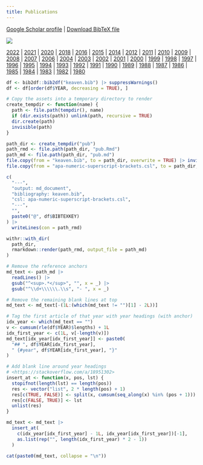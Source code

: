 ```yaml
---
title: Publications
---
```


<!-- After the .bib file is updated, knit this Rmd to update publications.html, then commit and push both the .bib and .html -->

[Google Scholar profile](https://scholar.google.com/citations?user=P5Rt1VEAAAAJ&hl=en) | [Download BibTeX file](https://keaven.github.io/keaven.bib)

![](/images/wordcloud.png)

[2022](#year2022) | [2021](#year2021) | [2020](#year2020) |
[2018](#year2018) | [2016](#year2016) | [2015](#year2015) |
[2014](#year2014) | [2012](#year2012) | [2011](#year2011) |
[2010](#year2010) | [2009](#year2009) | [2008](#year2008) | [2007](#year2007) |
[2006](#year2006) | [2004](#year2004) | [2003](#year2003) |
[2002](#year2002) | [2001](#year2001) | [2000](#year2000) | [1999](#year1999) |
[1998](#year1998) | [1997](#year1997) | [1996](#year1996) | [1995](#year1995) |
[1994](#year1994) | [1993](#year1993) | [1992](#year1992) | [1991](#year1991) |
[1990](#year1990) | [1989](#year1989) | [1988](#year1988) | [1987](#year1987) |
[1986](#year1986) | [1985](#year1985) | [1984](#year1984) | [1983](#year1983) |
[1982](#year1982) | [1980](#year1980)

```r
df <- bib2df::bib2df("keaven.bib") |> suppressWarnings()
df <- df[order(df$YEAR, decreasing = TRUE), ]

# Copy the assets into a temporary directory to render
create_tempdir <- function(name) {
  path <- file.path(tempdir(), name)
  if (dir.exists(path)) unlink(path, recursive = TRUE)
  dir.create(path)
  invisible(path)
}

path_dir <- create_tempdir("pub")
path_rmd <- file.path(path_dir, "pub.Rmd")
path_md <- file.path(path_dir, "pub.md")
file.copy(from = "keaven.bib", to = path_dir, overwrite = TRUE) |> invisible()
file.copy(from = "apa-numeric-superscript-brackets.csl", to = path_dir, overwrite = TRUE) |> invisible()

c(
  "---",
  "output: md_document",
  "bibliography: keaven.bib",
  "csl: apa-numeric-superscript-brackets.csl",
  "---",
  "",
  paste0("@", df$BIBTEXKEY)
) |>
  writeLines(con = path_rmd)

withr::with_dir(
  path_dir,
  rmarkdown::render(path_rmd, output_file = path_md)
)

# Remove the reference anchors
md_text <- path_md |>
  readLines() |>
  gsub("^<sup>.*</sup>", "", x = _) |>
  gsub("^\\d+\\\\\\.\\s", "- ", x = _)

# Remove the remaining blank lines at top
md_text <- md_text[-(1L:(which(md_text != "")[1] - 2L))]

# Tag the first article of that year with year headings (with anchor)
idx_year <- which(md_text == "")
v <- cumsum(rle(df$YEAR)$lengths) + 1L
idx_first_year <- c(1L, v[-length(v)])
md_text[idx_year[idx_first_year]] <- paste0(
  "## ", df$YEAR[idx_first_year],
  " {#year", df$YEAR[idx_first_year], "}"
)

# Add blank line around year headings
# <https://stackoverflow.com/a/18951302>
insert_at <- function(x, pos, lst) {
  stopifnot(length(lst) == length(pos))
  res <- vector("list", 2 * length(pos) + 1)
  res[c(TRUE, FALSE)] <- split(x, cumsum(seq_along(x) %in% (pos + 1)))
  res[c(FALSE, TRUE)] <- lst
  unlist(res)
}

md_text <- md_text |>
  insert_at(
    c(idx_year[idx_first_year] - 1L, idx_year[idx_first_year])[-1],
    as.list(rep("", length(idx_first_year) * 2 - 1))
  )
```

```r
cat(paste0(md_text, collapse = "\n"))
```
